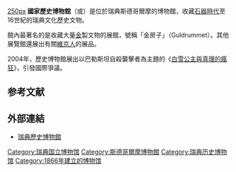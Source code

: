 {{coord|59|20|05|N|18|05|25|E|display=title|region:SE-O_type:landmark_source:dewiki}}
[[文件:Statens_Historiska_museum.jpg|250px]]
'''國家歷史博物館'''（{{lang-sv|Historiska museet}}或{{lang|sv|Statens historiska museum}}）是位於瑞典斯德哥爾摩的博物館，收藏[[石器時代|石器時代]]至16世紀的瑞典文化歷史文物。

館內最著名的是收藏大量[[金|金]]製文物的展館，號稱「金房子」（Guldrummet）。其他展覽館還展出有關[[維京人|維京人]]的展品。

2004年，歷史博物館展出以巴勒斯坦自殺襲擊者為主題的《[[白雪公主與真理的瘋狂|白雪公主與真理的瘋狂]]》，引發國際爭議。

== 参考文献 ==
{{Reflist}}

== 外部連結 ==
{{Commons category|Statens historiska museum}}
* [http://www.historiska.se/ 瑞典歷史博物館] {{Wayback|url=http://www.historiska.se/ |date=20101210003020 }}

{{斯德哥尔摩博物馆}}
{{Authority control}}
[[Category:瑞典国立博物馆|Category:瑞典国立博物馆]]
[[Category:斯德哥爾摩博物館|Category:斯德哥爾摩博物館]]
[[Category:瑞典历史博物馆|Category:瑞典历史博物馆]]
[[Category:1866年建立的博物馆|Category:1866年建立的博物馆]]